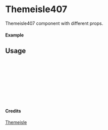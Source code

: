 
<Meta of={Themeisle407} title="Themeisle/Themeisle407" />

# Themeisle407

Themeisle407 component with different props.

#### Example

<Canvas of={Themeisle407.Primary} />

## Usage

```ts
import { Themeisle407 } from "yadl-ui";

const Example = () => {
  return (
      <Themeisle407 />
  );
};

export default Example;
```

#### Credits
[Themeisle](https://themeisle.com/illustrations/)
